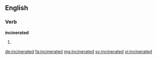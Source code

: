==English==

===Verb===
'''incinerated'''

# {{en-past of|incinerate}}

[[de:incinerated]]
[[fa:incinerated]]
[[mg:incinerated]]
[[sv:incinerated]]
[[vi:incinerated]]